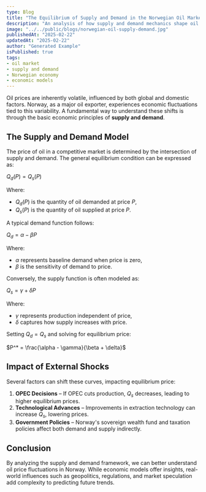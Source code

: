 ```yaml
---
type: Blog
title: "The Equilibrium of Supply and Demand in the Norwegian Oil Market"
description: "An analysis of how supply and demand mechanics shape oil prices in Norway, with key economic formulas."
image: "../../public/blogs/norwegian-oil-supply-demand.jpg"
publishedAt: "2025-02-22"
updatedAt: "2025-02-22"
author: "Generated Example"
isPublished: true
tags: 
- oil market
- supply and demand
- Norwegian economy
- economic models
---
```


Oil prices are inherently volatile, influenced by both global and domestic factors. Norway, as a major oil exporter, experiences economic fluctuations tied to this variability. A fundamental way to understand these shifts is through the basic economic principles of **supply and demand**.

## The Supply and Demand Model

The price of oil in a competitive market is determined by the intersection of supply and demand. The general equilibrium condition can be expressed as:

$Q_d(P) = Q_s(P)$

Where:
- $Q_d(P)$ is the quantity of oil demanded at price $P$,
- $Q_s(P)$ is the quantity of oil supplied at price $P$.

A typical demand function follows:

$Q_d = \alpha - \beta P$

Where:
- $\alpha$ represents baseline demand when price is zero,
- $\beta$ is the sensitivity of demand to price.

Conversely, the supply function is often modeled as:

$Q_s = \gamma + \delta P$

Where:
- $\gamma$ represents production independent of price,
- $\delta$ captures how supply increases with price.

Setting $Q_d = Q_s$ and solving for equilibrium price:

$P^* = \frac{\alpha - \gamma}{\beta + \delta}$

## Impact of External Shocks

Several factors can shift these curves, impacting equilibrium price:

1. **OPEC Decisions** – If OPEC cuts production, $Q_s$ decreases, leading to higher equilibrium prices.
2. **Technological Advances** – Improvements in extraction technology can increase $Q_s$, lowering prices.
3. **Government Policies** – Norway's sovereign wealth fund and taxation policies affect both demand and supply indirectly.

## Conclusion

By analyzing the supply and demand framework, we can better understand oil price fluctuations in Norway. While economic models offer insights, real-world influences such as geopolitics, regulations, and market speculation add complexity to predicting future trends.

